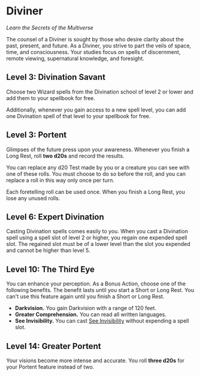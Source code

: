# Diviner

_Learn the Secrets of the Multiverse_

The counsel of a Diviner is sought by those who desire clarity about the past, present, and future. As a Diviner, you strive to part the veils of space, time, and consciousness. Your studies focus on spells of discernment, remote viewing, supernatural knowledge, and foresight.

## Level 3: Divination Savant

Choose two Wizard spells from the Divination school of level 2 or lower and add them to your spellbook for free.

Additionally, whenever you gain access to a new spell level, you can add one Divination spell of that level to your spellbook for free.

## Level 3: Portent

Glimpses of the future press upon your awareness. Whenever you finish a Long Rest, roll **two d20s** and record the results.

You can replace any d20 Test made by you or a creature you can see with one of these rolls. You must choose to do so before the roll, and you can replace a roll in this way only once per turn.

Each foretelling roll can be used once. When you finish a Long Rest, you lose any unused rolls.

## Level 6: Expert Divination

Casting Divination spells comes easily to you. When you cast a Divination spell using a spell slot of level 2 or higher, you regain one expended spell slot. The regained slot must be of a lower level than the slot you expended and cannot be higher than level 5.

## Level 10: The Third Eye

You can enhance your perception. As a Bonus Action, choose one of the following benefits. The benefit lasts until you start a Short or Long Rest. You can't use this feature again until you finish a Short or Long Rest.

- **Darkvision.** You gain Darkvision with a range of 120 feet.
- **Greater Comprehension.** You can read all written languages.
- **See Invisibility.** You can cast [See Invisibility](http://dnd2024.wikidot.com/spell:see-invisibility) without expending a spell slot.

## Level 14: Greater Portent

Your visions become more intense and accurate. You roll **three d20s** for your Portent feature instead of two.
